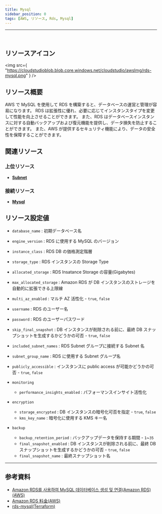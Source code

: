 ```yaml
---
title: Mysql
sidebar_position: 0
tags: [AWS, リソース, Rds, Mysql]
---
```


<hr />
<br />

## リソースアイコン

<img
    src={
        "https://cloudstudioblob.blob.core.windows.net/cloudstudio/awsImg/rds-mysql.png"
    }
/>

## リソース概要

AWS で MySQL を使用して RDS を構築すると、データベースの運営と管理が容易になります。
RDS は拡張性に優れ、必要に応じてインスタンスタイプを変更して性能を向上させることができます。
また、RDS はデータベースインスタンスに対する自動バックアップおよび復元機能を提供し、データ損失を防止することができます。
また、AWS が提供するセキュリティ機能により、データの安全性を保障することができます。

## 関連リソース

### 上位リソース

-   [**Subnet**](https://docs.cstudio.app/ja/docs/resource/aws/Vpc/Subnet)

### 接続リソース

-   [**Mysql**](https://docs.cstudio.app/ja/docs/resource/aws/Rds/Mysql)

## リソース設定値

-   `database_name` : 初期データベース名
-   `engine_version` : RDS に使用する MySQL のバージョン
-   `instance_class` : RDS DB の価格測定階層
-   `storage_type` : RDS インスタンスの Storage Type
-   `allocated_storage` : RDS Insatance Storage の容量(Gigabytes)
-   `max_allocated_storage` : Amazon RDS が DB インスタンスのストレージを自動的に拡張できる上限線
-   `multi_az_enabled` : マルチ AZ 活性化 - `true`, `false`
-   `username` : RDS のユーザー名
-   `password` : RDS のユーザーパスワード
-   `skip_final_snapshot` : DB インスタンスが削除される前に、最終 DB スナップショットを生成するかどうかの可否 - `true`, `false`
-   `included_subnet_names` : RDS Subnet グループに接続する Subnet 名
-   `subnet_group_name` : RDS に使用する Subnet グループ名
-   `publicly_accessible` : インスタンスに public access が可能かどうかの可否 - `true`, `false`

-   `monitoring`
    -   `performance_insights_enabled` : パフォーマンスインサイト活性化
-   `encryption`
    -   `storage_encrypted` : DB インスタンスの暗号化可否を指定 - `true`, `false`
    -   `kms_key_name` : 暗号化に使用する KMS キー名
-   `backup`
    -   `backup_retention_period` : バックアップデータを保持する期間 - `1`~`35`
    -   `final_snapshot_enabled` : DB インスタンスが削除される前に、最終 DB スナップショットを生成するかどうかの可否 - `true`, `false`
    -   `final_snapshot_name` : 最終スナップショット名

---

## 参考資料

-   [Amazon RDS를 사용하여 MySQL 데이터베이스 생성 및 연결(Amazon RDS)(AWS)](https://aws.amazon.com/ko/getting-started/hands-on/create-mysql-db/)
-   [Amazon RDS 料金(AWS)](https://aws.amazon.com/ko/rds/pricing/?nc2=type_a)
-   [rds-mysql(Terraform)](https://registry.terraform.io/modules/infrablocks/rds-mysql/aws/latest)
